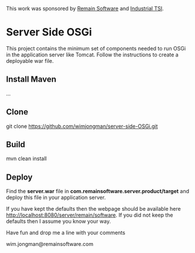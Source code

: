 This work was sponsored by [http://remainsoftware.com Remain Software] and [http://industrial-tsi.com Industrial TSI]. 
=Server Side OSGi=
This project contains the minimum set of components needed to run OSGi in the application server like Tomcat. 
Follow the instructions to create a deployable war file.

==Install Maven==
...

==Clone==
git clone https://github.com/wimjongman/server-side-OSGi.git

==Build==
mvn clean install

==Deploy==
Find the '''server.war''' file in '''com.remainsoftware.server.product/target''' and deploy this file in your application server.

If you have kept the defaults then the webpage should be available here [http://localhost:8080/server/remain/software http://localhost:8080/server/remain/software]. 
If you did not keep the defaults then I assume you know your way.

Have fun and drop me a line with your comments

wim.jongman@remainsoftware.com 



